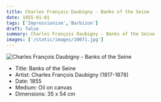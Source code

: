 ```yaml
---
title: Charles François Daubigny - Banks of the Seine
date: 1855-01-01
tags: ['Impressionism','Barbizon']
draft: false
summary: Charles François Daubigny - Banks of the Seine
images: ['/static/images/10071.jpg']
---
```


![Charles François Daubigny - Banks of the Seine](/static/images/10071.jpg)

* Title: Banks of the Seine
* Artist: Charles François Daubigny (1817-1878)
* Date: 1855
* Medium: Oil on canvas
* Dimensions:  35 x 54 cm 


